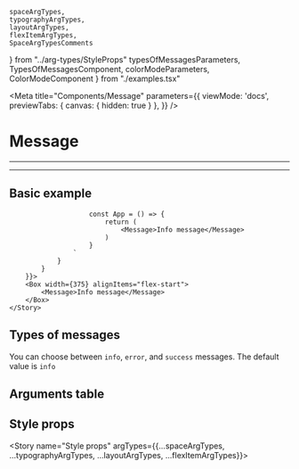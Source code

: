 	spaceArgTypes, 
	typographyArgTypes, 
	layoutArgTypes, 
	flexItemArgTypes, 
	SpaceArgTypesComments 
} from "../arg-types/StyleProps"
	typesOfMessagesParameters,
	TypesOfMessagesComponent,
	colorModeParameters,
	ColorModeComponent
} from "./examples.tsx"

<Meta 
	title="Components/Message"
	parameters={{
		viewMode: 'docs',
		previewTabs: { 
			canvas: { hidden: true } 
		},
	}} 
/>

# Message

---

---

## Basic example

<Canvas withSource="open">
	<Story
		name="Basic example"
		parameters={{
			docs: {
				source: {
					code: dedent`
												
						const App = () => {
							return (
								<Message>Info message</Message>
							)
						}
					`
				}
			}
		}}>
		<Box width={375} alignItems="flex-start">
			<Message>Info message</Message>
		</Box>
	</Story>
</Canvas>

## Types of messages

You can choose between `info`, `error`, and `success` messages. The default value is `info`

<Canvas withSource="open">
	<Story
		name="Types of messages"
		parameters={typesOfMessagesParameters}>
		<TypesOfMessagesComponent></TypesOfMessagesComponent>
	</Story>
</Canvas>

## Arguments table

<Story
	name="Arguments Table"
	argTypes={argTypes}>
</Story>

<ArgsTable story="Arguments Table" />

## Style props

<Story
	name="Style props"
	argTypes={{...spaceArgTypes, ...typographyArgTypes, ...layoutArgTypes, ...flexItemArgTypes}}>
	<Box marginX="-4">
		<ArgsTable story="Style props"/>
		<SpaceArgTypesComments componentName="Message"/>
	</Box>
</Story>